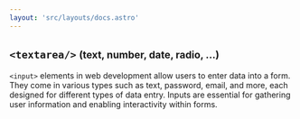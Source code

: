 ```yaml
---
layout: 'src/layouts/docs.astro'
---
```


## `<textarea/>` <small class="clr-subtext txt-sm"> (text, number, date, radio, ...) </small>

`<input>` elements in web development allow users to enter data into a form.
They come in various types such as text, password, email, and more, each
designed for different types of data entry. Inputs are essential for
gathering user information and enabling interactivity within forms.
